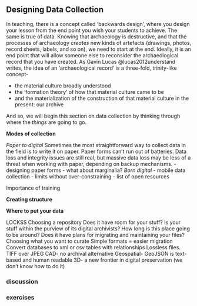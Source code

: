 ## Designing Data Collection

In teaching, there is a concept called 'backwards design', where you design your lesson from the end point you wish your students to achieve. The same is true of data. Knowing that archaeology is destructive, and that the processes of archaeology _creates_ new kinds of artefacts (drawings, photos, record sheets, labels, and so on), we need to start at the end. Ideally, it is an end point that will allow someone else to reconsider the archaeological record that you have created. As Gavin Lucas @lucas2012understand writes, the idea of an 'archaeological record' is a three-fold, trinity-like concept-

- the material culture broadly understood
- the 'formation theory' of how that material culture came to be
- and the materialization of the construction of that material culture in the present: our archive

And so, we will begin this section on data collection by thinking through where the _things_ are going to go.

**Modes of collection**

*Paper to digital*
Sometimes the most straightforward way to collect data in the field is to write it on paper. Paper forms can't run out of batteries. Data loss and integrity issues are still real, but massive data loss may be less of a threat when working with paper, depending on backup mechanisms.
- designing paper forms
- what about  marginalia?
*Born digital*
- mobile data collection
- limits without over-constraining
- list of open resources

Importance of training

**Creating structure**

**Where to put your data**

LOCKSS
Choosing a repository
	Does it have room for your stuff?
	Is your stuff within the purview of its digital archivists?
	How long is this place going to be around?
	Does it have plans for migrating and maintaining your files?
Choosing what you want to curate
Simple formats = easier migration
    Convert databases to xml or csv tables with relationships
    Lossless files. TIFF over JPEG
    CAD- no archival alternative
    Geospatial- GeoJSON is text-based and human readable
    3D- a new frontier in digital preservation (we don’t know how to do it)


### discussion

### exercises

